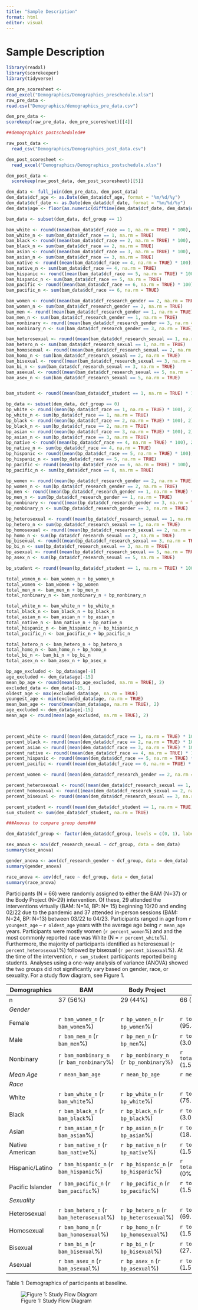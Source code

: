 ```yaml
---
title: "Sample Description"
format: html
editor: visual
---
```


# Sample Description

```r
library(readxl)
library(scorekeeper)
library(tidyverse)

dem_pre_scoresheet <-
read_excel("Demographics/Demographics_preschedule.xlsx")
raw_pre_data <-
read.csv("Demographics/demographics_pre_data.csv")

dem_pre_data <-
scorekeep(raw_pre_data, dem_pre_scoresheet)[[4]] 
```

```r
##demographics postscheduled##

raw_post_data <-
  read_csv("Demographics/Demographics_post_data.csv")

dem_post_scoresheet <-
  read_excel("Demographics/Demographics_postschedule.xlsx")

dem_post_data <-
  scorekeep(raw_post_data, dem_post_scoresheet)[[5]]

```

```r
dem_data <- full_join(dem_pre_data, dem_post_data)
dem_data$dcf_age <- as.Date(dem_data$dcf_age, format = "%m/%d/%y")
dem_data$dcf_date <- as.Date(dem_data$dcf_date, format = "%m/%d/%y")
dem_data$age <- floor(as.numeric(difftime(dem_data$dcf_date, dem_data$dcf_age, units = "days")) / 365.25)
```

```r
bam_data <- subset(dem_data, dcf_group == 1)

bam_white <- round((mean(bam_data$dcf_race == 1, na.rm = TRUE) * 100), 2)
bam_white_n <- sum(bam_data$dcf_race == 1, na.rm = TRUE)
bam_black <- round((mean(bam_data$dcf_race == 2, na.rm = TRUE) * 100), 2)
bam_black_n <- sum(bam_data$dcf_race == 2, na.rm = TRUE)
bam_asian <- round((mean(bam_data$dcf_race == 3, na.rm = TRUE) * 100), 2)
bam_asian_n <- sum(bam_data$dcf_race == 3, na.rm = TRUE)
bam_native <- round((mean(bam_data$dcf_race == 4, na.rm = TRUE) * 100), 2)
bam_native_n <- sum(bam_data$dcf_race == 4, na.rm = TRUE)
bam_hispanic <- round((mean(bam_data$dcf_race == 5, na.rm = TRUE) * 100), 2)
bam_hispanic_n <- sum(bam_data$dcf_race == 5, na.rm = TRUE)
bam_pacific <- round((mean(bam_data$dcf_race == 6, na.rm = TRUE) * 100), 2)
bam_pacific_n <- sum(bam_data$dcf_race == 6, na.rm = TRUE)

bam_women <- round((mean(bam_data$dcf_research_gender == 2, na.rm = TRUE) * 100), 2)
bam_women_n <- sum(bam_data$dcf_research_gender == 2, na.rm = TRUE)
bam_men <- round((mean(bam_data$dcf_research_gender == 1, na.rm = TRUE) * 100), 2)
bam_men_n <- sum(bam_data$dcf_research_gender == 1, na.rm = TRUE)
bam_nonbinary <- round((mean(bam_data$dcf_research_gender == 3, na.rm = TRUE) * 100), 2)
bam_nonbinary_n <- sum(bam_data$dcf_research_gender == 3, na.rm = TRUE)

bam_heterosexual <- round((mean(bam_data$dcf_research_sexual == 1, na.rm = TRUE) * 100), 2)
bam_hetero_n <- sum(bam_data$dcf_research_sexual == 1, na.rm = TRUE)
bam_homosexual <- round((mean(bam_data$dcf_research_sexual == 2, na.rm = TRUE) * 100), 2)
bam_homo_n <- sum(bam_data$dcf_research_sexual == 2, na.rm = TRUE)
bam_bisexual <- round((mean(bam_data$dcf_research_sexual == 3, na.rm = TRUE) * 100), 2)
bam_bi_n <- sum(bam_data$dcf_research_sexual == 3, na.rm = TRUE)
bam_asexual <- round((mean(bam_data$dcf_research_sexual == 5, na.rm = TRUE) * 100), 2)
bam_asex_n <- sum(bam_data$dcf_research_sexual == 5, na.rm = TRUE)


bam_student <- round((mean(bam_data$dcf_student == 1, na.rm = TRUE) * 100), 2)
```

```r
bp_data <- subset(dem_data, dcf_group == 0)
bp_white <- round((mean(bp_data$dcf_race == 1, na.rm = TRUE) * 100), 2)
bp_white_n <- sum(bp_data$dcf_race == 1, na.rm = TRUE)
bp_black <- round((mean(bp_data$dcf_race == 2, na.rm = TRUE) * 100), 2)
bp_black_n <- sum(bp_data$dcf_race == 2, na.rm = TRUE)
bp_asian <- round((mean(bp_data$dcf_race == 3, na.rm = TRUE) * 100), 2)
bp_asian_n <- sum(bp_data$dcf_race == 3, na.rm = TRUE)
bp_native <- round((mean(bp_data$dcf_race == 4, na.rm = TRUE) * 100), 2)
bp_native_n <- sum(bp_data$dcf_race == 4, na.rm = TRUE)
bp_hispanic <- round((mean(bp_data$dcf_race == 5, na.rm = TRUE) * 100), 2)
bp_hispanic_n <- sum(bp_data$dcf_race == 5, na.rm = TRUE)
bp_pacific <- round((mean(bp_data$dcf_race == 6, na.rm = TRUE) * 100), 2)
bp_pacific_n <- sum(bp_data$dcf_race == 6, na.rm = TRUE)

bp_women <- round((mean(bp_data$dcf_research_gender == 2, na.rm = TRUE) * 100), 2)
bp_women_n <- sum(bp_data$dcf_research_gender == 2, na.rm = TRUE)
bp_men <- round((mean(bp_data$dcf_research_gender == 1, na.rm = TRUE) * 100), 2)
bp_men_n <- sum(bp_data$dcf_research_gender == 1, na.rm = TRUE)
bp_nonbinary <- round((mean(bp_data$dcf_research_gender == 3, na.rm = TRUE) * 100), 2)
bp_nonbinary_n <- sum(bp_data$dcf_research_gender == 3, na.rm = TRUE)

bp_heterosexual <- round((mean(bp_data$dcf_research_sexual == 1, na.rm = TRUE) * 100), 2)
bp_hetero_n <- sum(bp_data$dcf_research_sexual == 1, na.rm = TRUE)
bp_homosexual <- round((mean(bp_data$dcf_research_sexual == 2, na.rm = TRUE) * 100), 2)
bp_homo_n <- sum(bp_data$dcf_research_sexual == 2, na.rm = TRUE)
bp_bisexual <- round((mean(bp_data$dcf_research_sexual == 3, na.rm = TRUE) * 100), 2)
bp_bi_n <- sum(bp_data$dcf_research_sexual == 3, na.rm = TRUE)
bp_asexual <- round((mean(bp_data$dcf_research_sexual == 5, na.rm = TRUE) * 100), 2)
bp_asex_n <- sum(bp_data$dcf_research_sexual == 5, na.rm = TRUE)

bp_student <- round((mean(bp_data$dcf_student == 1, na.rm = TRUE) * 100), 2)
```

```r
total_women_n <- bam_women_n + bp_women_n
total_women <- bam_women + bp_women
total_men_n <- bam_men_n + bp_men_n
total_nonbinary_n <- bam_nonbinary_n + bp_nonbinary_n

total_white_n <- bam_white_n + bp_white_n
total_black_n <- bam_black_n + bp_black_n
total_asian_n <- bam_asian_n + bp_asian_n
total_native_n <- bam_native_n + bp_native_n
total_hispanic_n <- bam_hispanic_n + bp_hispanic_n
total_pacific_n <- bam_pacific_n + bp_pacific_n

total_hetero_n <- bam_hetero_n + bp_hetero_n
total_homo_n <- bam_homo_n + bp_homo_n
total_bi_n <- bam_bi_n + bp_bi_n
total_asex_n <- bam_asex_n + bp_asex_n
```

```r
bp_age_excluded <- bp_data$age[-8]
age_excluded <- dem_data$age[-15]
mean_bp_age <- round(mean(bp_age_excluded, na.rm = TRUE), 2)
excluded_data <- dem_data[-15, ]
oldest_age <- max(excluded_data$age, na.rm = TRUE)
youngest_age <- min(excluded_data$age, na.rm = TRUE)
mean_bam_age <- round(mean(bam_data$age, na.rm = TRUE), 2)
age_excluded <- dem_data$age[-15]
mean_age <- round(mean(age_excluded, na.rm = TRUE), 2)



percent_white <- round((mean(dem_data$dcf_race == 1, na.rm = TRUE) * 100), 2)
percent_black <- round((mean(dem_data$dcf_race == 2, na.rm = TRUE) * 100), 2)
percent_asian <- round((mean(dem_data$dcf_race == 3, na.rm = TRUE) * 100), 2)
percent_native <- round((mean(dem_data$dcf_race == 4, na.rm = TRUE) * 100), 2)
percent_hispanic <- round((mean(dem_data$dcf_race == 5, na.rm = TRUE) * 100), 2)
percent_pacific <- round((mean(dem_data$dcf_race == 6, na.rm = TRUE) * 100), 2)

percent_women <- round((mean(dem_data$dcf_research_gender == 2, na.rm = TRUE) * 100), 2)

percent_heterosexual <- round((mean(dem_data$dcf_research_sexual == 1, na.rm = TRUE) * 100), 2)
percent_homosexual <- round((mean(dem_data$dcf_research_sexual == 2, na.rm = TRUE) * 100), 2)
percent_bisexual <- round((mean(dem_data$dcf_research_sexual == 3, na.rm = TRUE) * 100), 2)

percent_student <- round((mean(dem_data$dcf_student == 1, na.rm = TRUE) * 100), 2)
sum_student <- sum(dem_data$dcf_student, na.rm = TRUE)
```

```r
###Anovas to compare group dems###

dem_data$dcf_group <- factor(dem_data$dcf_group, levels = c(0, 1), labels = c("Body Project", "BAM"))

sex_anova <- aov(dcf_research_sexual ~ dcf_group, data = dem_data)
summary(sex_anova)

gender_anova <- aov(dcf_research_gender ~ dcf_group, data = dem_data)
summary(gender_anova)

race_anova <- aov(dcf_race ~ dcf_group, data = dem_data)
summary(race_anova)
```

Participants (N = 66) were randomly assigned to either the BAM (N=37) or the Body Project (N=29) intervention. Of these, 29 attended the interventions virtually (BAM: N=14, BP: N= 15) beginning 10/20 and ending 02/22 due to the pandemic and 37 attended in-person sessions (BAM: N=24, BP: N=13) between 03/22 to 04/23. Participants ranged in age from `r youngest_age` -- `r oldest_age` years with the average age being `r mean_age` years. Participants were mostly women (`r percent_women`%) and and the most commonly reported race was White (N = `r percent_white`%). Furthermore, the majority of participants identified as heterosexual (`r percent_heterosexual`%) followed by bisexual (`r percent_bisexual`%). At the time of the intervention, `r sum_student` participants reported being students. Analyses using a one-way analysis of variance (ANOVA) showed the two groups did not significantly vary based on gender, race, or sexuality. For a study flow diagram, see Figure 1.

| Demographics     | BAM                                      | Body Project                           | Total                         |
|-----------------|--------------------|-------------------|-----------------|
| n                | 37 (56%)                                 | 29 (44%)                               | 66 (100%)                     |
| *Gender*         |                                          |                                        |                               |
| Female           | `r bam_women_n` (`r bam_women`%)         | `r bp_women_n` (`r bp_women`%)         | `r total_women_n` (95.45%)    |
| Male             | `r bam_men_n` (`r bam_men`%)             | `r bp_men_n` (`r bp_men`%)             | `r total_men_n` (3.03%)       |
| Nonbinary        | `r bam_nonbinary_n` (`r bam_nonbinary`%) | `r bp_nonbinary_n` (`r bp_nonbinary`%) | `r total_nonbinary_n` (1.52%) |
| *Mean Age*       | `r mean_bam_age`                         | `r mean_bp_age`                        | `r mean_age`                  |
| *Race*           |                                          |                                        |                               |
| White            | `r bam_white_n` (`r bam_white`%)         | `r bp_white_n` (`r bp_white`%)         | `r total_white_n` (75.76%)    |
| Black            | `r bam_black_n` (`r bam_black`%)         | `r bp_black_n` (`r bp_black`%)         | `r total_black_n` (3.03%)     |
| Asian            | `r bam_asian_n` (`r bam_asian`%)         | `r bp_asian_n` (`r bp_asian`%)         | `r total_asian_n` (18.18%)    |
| Native American  | `r bam_native_n` (`r bam_native`%)       | `r bp_native_n` (`r bp_native`%)       | `r total_native_n` (1.52%)    |
| Hispanic/Latino  | `r bam_hispanic_n` (`r bam_hispanic`%)   | `r bp_hispanic_n` (`r bp_hispanic`%)   | `r total_hispanic_n` (0%)     |
| Pacific Islander | `r bam_pacific_n` (`r bam_pacific`%)     | `r bp_pacific_n` (`r bp_pacific`%)     | `r total_pacific_n` (1.52%)   |
| *Sexuality*      |                                          |                                        |                               |
| Heterosexual     | `r bam_hetero_n` (`r bam_heterosexual`%) | `r bp_hetero_n` (`r bp_heterosexual`%) | `r total_hetero_n` (69.70%)   |
| Homosexual       | `r bam_homo_n` (`r bam_homosexual`%)     | `r bp_homo_n` (`r bp_homosexual`%)     | `r total_homo_n` (1.52%)      |
| Bisexual         | `r bam_bi_n` (`r bam_bisexual`%)         | `r bp_bi_n` (`r bp_bisexual`%)         | `r total_bi_n` (27.27%)       |
| Asexual          | `r bam_asex_n` (`r bam_asexual`%)        | `r bp_asex_n` (`r bp_asexual`%)        | `r total_asex_n` (1.52%)      |

Table 1: Demographics of participants at baseline.

![Figure 1: Study Flow Diagram](BAM_Study_Flow.png)
